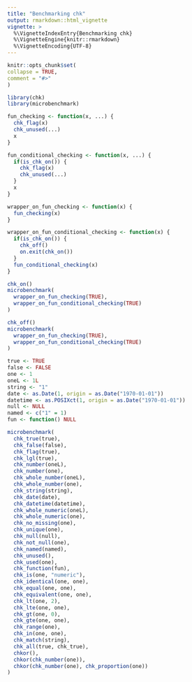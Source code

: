 ```yaml
---
title: "Benchmarking chk"
output: rmarkdown::html_vignette
vignette: >
  %\VignetteIndexEntry{Benchmarking chk}
  %\VignetteEngine{knitr::rmarkdown}
  %\VignetteEncoding{UTF-8}
---
```

  
```r
knitr::opts_chunk$set(
collapse = TRUE,
comment = "#>"
)
```

```r
library(chk)
library(microbenchmark)
```

```r

fun_checking <- function(x, ...) {
  chk_flag(x)
  chk_unused(...)  
  x
}

fun_conditional_checking <- function(x, ...) {
  if(is_chk_on()) {
    chk_flag(x)
    chk_unused(...)
  }
  x
}

wrapper_on_fun_checking <- function(x) {
  fun_checking(x)
}

wrapper_on_fun_conditional_checking <- function(x) {
  if(is_chk_on()) {
    chk_off()
    on.exit(chk_on())
  }
  fun_conditional_checking(x)
}
```

```r
chk_on()
microbenchmark(
  wrapper_on_fun_checking(TRUE),
  wrapper_on_fun_conditional_checking(TRUE)
)

chk_off()
microbenchmark(
  wrapper_on_fun_checking(TRUE),
  wrapper_on_fun_conditional_checking(TRUE)
)
```


```r
true <- TRUE
false <- FALSE
one <- 1
oneL <- 1L
string <- "1"
date <- as.Date(1, origin = as.Date("1970-01-01"))
datetime <- as.POSIXct(1, origin = as.Date("1970-01-01"))
null <- NULL
named <- c("1" = 1)
fun <- function() NULL
```

```r
microbenchmark(
  chk_true(true),
  chk_false(false),
  chk_flag(true),
  chk_lgl(true),
  chk_number(oneL),
  chk_number(one),
  chk_whole_number(oneL),
  chk_whole_number(one),
  chk_string(string),
  chk_date(date),
  chk_datetime(datetime),
  chk_whole_numeric(oneL),
  chk_whole_numeric(one),
  chk_no_missing(one),
  chk_unique(one),
  chk_null(null),
  chk_not_null(one),
  chk_named(named),
  chk_unused(),
  chk_used(one),
  chk_function(fun),
  chk_is(one, "numeric"),
  chk_identical(one, one),
  chk_equal(one, one),
  chk_equivalent(one, one),
  chk_lt(one, 2),
  chk_lte(one, one),
  chk_gt(one, 0),
  chk_gte(one, one),
  chk_range(one),
  chk_in(one, one),
  chk_match(string),
  chk_all(true, chk_true),
  chkor(),
  chkor(chk_number(one)),
  chkor(chk_number(one), chk_proportion(one))
)
```
